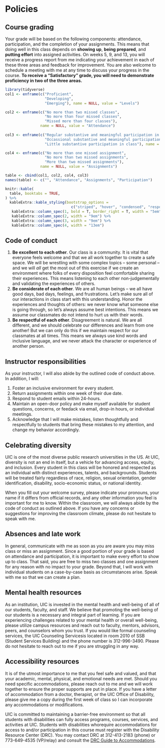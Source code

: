 # Policies {-}

## Course grading {-}

Your grade will be based on the following components: attendance, participation, and the completion of your assignments. This means that doing well in this class depends on **showing up**, **being prepared**, and **putting effort** into assigned activities. On weeks 5, 9, and 13, you will receive a progress report from me indicating your achievement in each of these three areas and feedback for improvement. You are also welcome to schedule a meeting with me at any time to discuss your progress in the course. **To receive a "Satisfactory" grade, you will need to demonstrate proficiency in two of the three areas.**

```r
library(tidyverse)
col1 <- enframe(c("Proficient", 
                  "Developing",
                  "Emerging"), name = NULL, value = "Levels")

col2 <- enframe(c("No more than two missed classes", 
                  "No more than four missed classes",
                  "Missed more than four classes"), 
                name = NULL, value = "Attendance")
 
col3 <- enframe(c("Regular substantive and meaningful participation in class, indicating you have done the reading and are listening to your classmates", 
                  "Occassional substantive and meaningful participation in class, indicating you have done the reading and are listening to your classmates", 
                  "Little substantive participation in class"), name = NULL, value = "Participation")

col4 <- enframe(c("No more than one missed assignment", 
                  "No more than two missed assignments",
                  "More than two missed assignments"), 
                name = NULL, value = "Assignments")

table <- cbind(col1, col2, col4, col3) 
names(table) <- c("", "Attendance", "Assignments", "Participation")

knitr::kable(
  table, booktabs = TRUE,
) %>%
  kableExtra::kable_styling(bootstrap_options = 
                              c("striped", "hover", "condensed", "responsive")) %>%
   kableExtra::column_spec(1, bold = T, border_right = T, width = "5em") %>%
   kableExtra::column_spec(2, width = "9em") %>%
   kableExtra::column_spec(3, width = "9em") %>%
   kableExtra::column_spec(4, width = "13em")

```

## Code of conduct {-}

1. **Be excellent to each other**. Our class is a community. It is vital that everyone feels welcome and that we all work together to create a safe space. We will be wrestling with some complex topics -- some personal -- and we will _all_ get the most out of this exercise if we create an environment where folks of every disposition feel comfortable sharing their experiences. This means listening to each other non-judgementally and validating the experiences of others. 
2. **Be considerate of each other**. We are all human beings -- we all have good days, bad days, feelings, and frustrations. Let's make sure all of our interactions in class start with this understanding. Honor the experiences and thoughts of others: we never know what someone else is going through, so let's always assume best intentions. This means we assume our classmates do not intend to hurt us with their words.
3. **Be respectful of each other**. Disagreement is natural. We are all different, and we should celebrate our differences and learn from one another! But we can only do this if we maintain respect for our classmates at all times. This means we always use kind words and inclusive language, and we never attack the character or experience of another person.

## Instructor responsibilities {-}

As your instructor, I will also abide by the outlined code of conduct above. In addition, I will:

1. Foster an inclusive environment for every student.
2. Return assignments within one week of their due date.
3. Respond to student emails within 24-hours.
4. Maintain an open-door policy and make myself available for student questions, concerns, or feedack via email, drop-in hours, or individual meetings.
5. Acknowledge that I will make mistakes, listen thoughtfully and respectfully to students that bring these mistakes to my attention, and change my behavior accordingly.

## Celebrating diversity {-}

UIC is one of the most diverse public research universities in the US. At UIC, diversity is not an end in itself, but a vehicle for advancing access, equity, and inclusion. Every student in this class will be honored and respected as an individual with distinct experiences, talents, and backgrounds. Students will be treated fairly regardless of race, religion, sexual orientation, gender identification, disability, socio-economic status, or national identity. 

When you fill out your welcome survey, please indicate your pronouns, your name if it differs from official records, and any other information you feel is important for me to know. Within the classroom, we will always abide by the code of conduct as outlined above. If you have any concerns or suggestions for improving the classroom climate, please do not hesitate to speak with me.

## Absences and late work {-}

In general, communicate with me as soon as you are aware you may miss class or miss an assignment. Since a good portion of your grade is based on attendance and participation, it is important to make every effort to show up to class. That said, you are free to miss two classes and one assignment for any reason with no impact to your grade. Beyond that, I will work with individual students on a case-by-case basis as circumstances arise. Speak with me so that we can create a plan.

## Mental health resources {-}

As an institution, UIC is invested in the mental health and well-being of all of our students, faculty, and staff. We believe that promoting the well-being of our students is a necessary and integral part of learning. If you are experiencing challenges related to your mental health or overall well-being, please utilize campus resources and reach out to faculty, mentors, advisors, peers, and counselors whom you trust. If you would like formal counseling services, the UIC Counseling Servicesis located in room 2010 of SSB (Student Services Building) and the phone number is 312-996-3490. Please do not hesitate to reach out to me if you are struggling in any way.

## Accessibility resources {-}

It is of the utmost importance to me that you feel safe and valued, and that your academic, mental, physical, and emotional needs are met. Should you need specific accommodations, please reach out to me and we will work together to ensure the proper supports are put in place. If you have a letter of accommodation from a doctor, therapist, or the UIC Office of Disability, please give me a copy during the first week of class so I can incorporate any accommodations or modifications. 

UIC is committed to maintaining a barrier-free environment so that all students with disabilities can fully access programs, courses, services, and activities at UIC. Students with disabilities whorequire accommodations for access to and/or participation in this course must register with the Disability Resource Center (DRC). You may contact DRC at 312-413-2183 (phone) or 773-649-4535 (VP/relay) and consult the [DRC Guide to Accommodations](https://drc.uic.edu/guide-to-accommodations/).